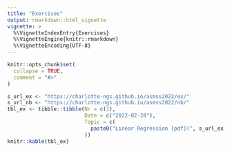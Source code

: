 ```yaml
---
title: "Exercises"
output: rmarkdown::html_vignette
vignette: >
  %\VignetteIndexEntry{Exercises}
  %\VignetteEngine{knitr::rmarkdown}
  %\VignetteEncoding{UTF-8}
---
```


```r
knitr::opts_chunk$set(
  collapse = TRUE,
  comment = "#>"
)
```

```r
s_url_ex <- "https://charlotte-ngs.github.io/asmss2022/ex/"
s_url_nb <- "https://charlotte-ngs.github.io/asmss2022/nb/"
tbl_ex <- tibble::tibble(Nr = c(1),
                         Date = c("2022-02-28"),
                         Topic = c(
                           paste0("Linear Regression [pdf](", s_url_ex, "asm_ex01.pdf) | [nb](", s_url_nb, "asm_ex01_nb_src.nb.html)",  collapse = "")
                         ))
knitr::kable(tbl_ex)
```

